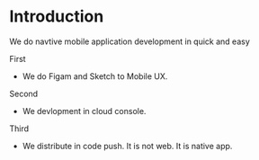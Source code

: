 # Introduction
 
We do navtive mobile application development in quick and easy

First
 - We do Figam and Sketch to Mobile UX.

Second
 - We devlopment in cloud console.

Third 
 - We distribute in code push. It is not web. It is native app.



